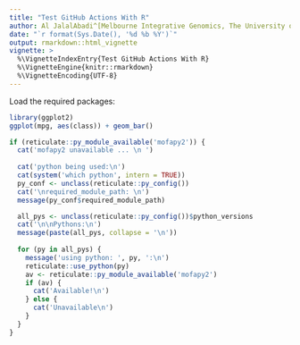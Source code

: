 ```yaml
---
title: "Test GitHub Actions With R"
author: Al JalalAbadi^[Melbourne Integrative Genomics, The University of Melbourne (al.jal.abadi@gmail.com)]
date: "`r format(Sys.Date(), '%d %b %Y')`"
output: rmarkdown::html_vignette
vignette: >
  %\VignetteIndexEntry{Test GitHub Actions With R}
  %\VignetteEngine{knitr::rmarkdown}
  %\VignetteEncoding{UTF-8}
---
```


Load the required packages:

```r
library(ggplot2)
ggplot(mpg, aes(class)) + geom_bar()
```

```r
if (reticulate::py_module_available('mofapy2')) {
  cat('mofapy2 unavailable ... \n ')
  
  cat('python being used:\n')
  cat(system('which python', intern = TRUE))
  py_conf <- unclass(reticulate::py_config()) 
  cat('\nrequired_module_path: \n')
  message(py_conf$required_module_path)

  all_pys <- unclass(reticulate::py_config())$python_versions
  cat('\n\nPythons:\n')
  message(paste(all_pys, collapse = '\n'))
  
  for (py in all_pys) {
    message('using python: ', py, ':\n')
    reticulate::use_python(py)
    av <- reticulate::py_module_available('mofapy2')
    if (av) {
      cat('Available!\n')
    } else {
      cat('Unavailable\n')
    }
  }
}
```
